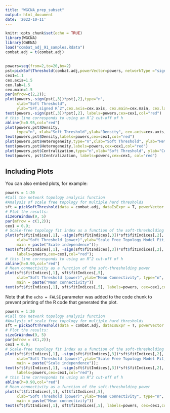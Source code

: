 ```yaml
---
title: "WGCNA_prep_subset"
output: html_document
date: '2022-10-11'
---
```


```r
knitr::opts_chunk$set(echo = TRUE)
library(WGCNA)
library(GWENA)
load("combat_adj_91_samples.Rdata")
combat.adj = t(combat.adj)
```

## 
```r
powers=seq(from=2,to=20,by=2) 
pst=pickSoftThreshold(combat.adj,powerVector=powers, networkType ="signed", moreNetworkConcepts=T)[[2]] 
cex1=1.1
cex.axis=1.5
cex.lab=1.5
cex.main=1.5 
par(mfrow=c(2,2));
plot(powers,-sign(pst[,3])*pst[,2],type="n",
     xlab="Soft Threshold",
     ylab="SFT,signed Rˆ2",cex.axis=cex.axis, cex.main=cex.main, cex.lab=cex.lab, main="Scale Free Fit Index Rˆ2");
text(powers,-sign(pst[,3])*pst[,2], labels=powers,cex=cex1,col="red")
# this line corresponds to using an Rˆ2 cut-off of h 
abline(h=0.95,col="red")
plot(powers,pst$Density,
     type="n", xlab="Soft Threshold",ylab="Density", cex.axis=cex.axis, cex.main=cex.main,cex.lab=cex.lab, main="Density") 
text(powers,pst$Density,labels=powers,cex=cex1,col="red") 
plot(powers,pst$Heterogeneity,type="n",xlab="Soft Threshold", ylab="Heterogeneity",cex.main=cex.main, cex.lab=cex.lab, cex.axis=cex.axis, main="Heterogeneity") 
text(powers,pst$Heterogeneity,labels=powers,cex=cex1,col="red") 
plot(powers,pst$Centralization,type="n",xlab="Soft Threshold", ylab="Centralization",cex.axis=cex.axis, cex.main=cex.main, cex.lab=cex.lab, main="Centralization") 
text(powers, pst$Centralization, labels=powers,cex=cex1, col="red")
```

## Including Plots

You can also embed plots, for example:

```r
powers = 1:20
#Call the network topology analysis function
#Analysis of scale free topology for multiple hard thresholds
sft = pickSoftThreshold(data = combat.adj, dataIsExpr = T, powerVector = powers,networkType ="signed", corFnc="bicor" )
# Plot the results:
sizeGrWindow(9, 5)
par(mfrow = c(1,2));
cex1 = 0.9;
# Scale-free topology fit index as a function of the soft-thresholding power
plot(sft$fitIndices[,1], -sign(sft$fitIndices[,3])*sft$fitIndices[,2],
     xlab="Soft Threshold (power)",ylab="Scale Free Topology Model Fit,signed R^2",type="n",
     main = paste("Scale independence"));
text(sft$fitIndices[,1], -sign(sft$fitIndices[,3])*sft$fitIndices[,2],
     labels=powers,cex=cex1,col="red");
# this line corresponds to using an R^2 cut-off of h
abline(h=0.90,col="red")
# Mean connectivity as a function of the soft-thresholding power
plot(sft$fitIndices[,1], sft$fitIndices[,5],
     xlab="Soft Threshold (power)",ylab="Mean Connectivity", type="n",
     main = paste("Mean connectivity"))
text(sft$fitIndices[,1], sft$fitIndices[,5], labels=powers, cex=cex1,col="red")

```

Note that the `echo = FALSE` parameter was added to the code chunk to prevent printing of the R code that generated the plot.
```r
powers = 1:20
#Call the network topology analysis function
#Analysis of scale free topology for multiple hard thresholds
sft = pickSoftThreshold(data = combat.adj, dataIsExpr = T, powerVector = powers,networkType ="signed", corFnc="cor", corOptions = list(method = "spearman"))
# Plot the results:
sizeGrWindow(9, 5)
par(mfrow = c(1,2));
cex1 = 0.9;
# Scale-free topology fit index as a function of the soft-thresholding power
plot(sft$fitIndices[,1], -sign(sft$fitIndices[,3])*sft$fitIndices[,2],
     xlab="Soft Threshold (power)",ylab="Scale Free Topology Model Fit,signed R^2",type="n",
     main = paste("Scale independence"));
text(sft$fitIndices[,1], -sign(sft$fitIndices[,3])*sft$fitIndices[,2],
     labels=powers,cex=cex1,col="red");
# this line corresponds to using an R^2 cut-off of h
abline(h=0.90,col="red")
# Mean connectivity as a function of the soft-thresholding power
plot(sft$fitIndices[,1], sft$fitIndices[,5],
     xlab="Soft Threshold (power)",ylab="Mean Connectivity", type="n",
     main = paste("Mean connectivity"))
text(sft$fitIndices[,1], sft$fitIndices[,5], labels=powers, cex=cex1,col="red")
```

